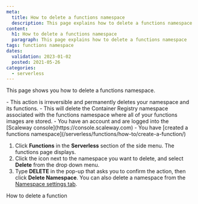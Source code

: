 ```yaml
---
meta:
  title: How to delete a functions namespace
  description: This page explains how to delete a functions namespace
content:
  h1: How to delete a functions namespace
  paragraph: This page explains how to delete a functions namespace
tags: functions namespace 
dates:
  validation: 2023-01-02
  posted: 2021-05-26
categories:
  - serverless
---
```


This page shows you how to delete a functions namespace.

<Macro id="iam-requirements" />

<Message type="important">
  - This action is irreversible and  permanently deletes your namespace and its functions.
  - This will delete the Container Registry namespace associated with the functions namespace where all of your functions images are stored.

</Message>

<Message type="requirement">
  - You have an account and are logged into the [Scaleway console](https://console.scaleway.com)
  - You have [created a functions namespace](/serverless/functions/how-to/create-a-function/)
</Message>

1. Click **Functions** in the **Serverless** section of the side menu. The functions page displays.
2. Click the <Icon name="more" /> icon next to the namespace you want to delete, and select **Delete** from the drop down menu. 
3. Type **DELETE** in the pop-up that asks you to confirm the action, then click **Delete Namespace**.
    <Message type="tip">
      You can also delete a namespace from the [Namespace settings tab](/serverless/functions/how-to/manage-a-functions-namespace/).
    </Message>


<Navigation title="See Also">
  <PreviousButton to="/serverless/functions/how-to/delete-a-function/">How to delete a function</PreviousButton>
</Navigation>
